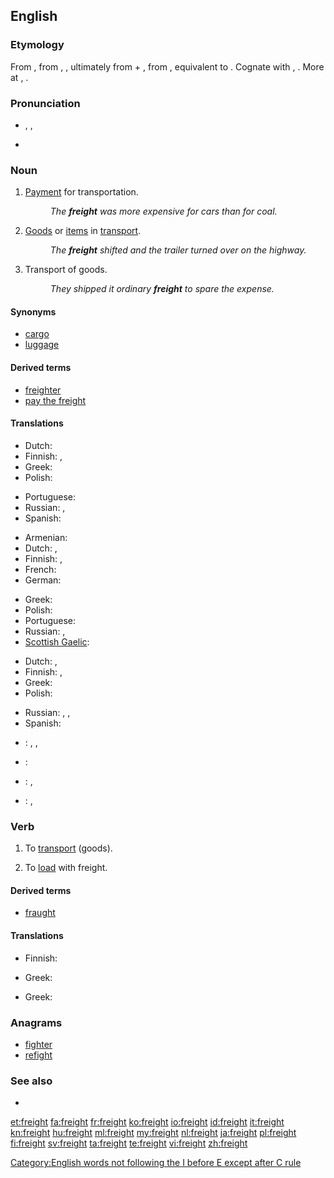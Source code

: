 ==English==

===Etymology===
From {{etyl|enm}} {{term|freyght|lang=enm}}, from {{etyl|dum}} {{term|vracht|lang=dum}}, {{etyl|gml}} {{term|vrecht||cost of transport|lang=gml}}, ultimately from {{proto|Germanic|title=|fra-|pos=intensive prefix|lang=en}} + {{proto|Germanic|aihtiz|possession|lang=en}}, from {{proto|Indo-European|eiḱ-|to possess|lang=en}}, equivalent to {{prefix|for|aught}}. Cognate with {{etyl|goh|-}} {{term|freht|frēht|earnings|lang=goh}}, {{etyl|ang|-}} {{term|æht|ǣht|sc=Latinx|owndom|lang=ang}}. More at {{l|en|for-}}, {{l|en|own}}.

===Pronunciation===
* {{enPR|frāt}}, {{IPA|/freɪt/}}, {{X-SAMPA|/freIt/}}
* {{rhymes|eɪt}}

===Noun===
{{en-noun|-}}

# [[payment|Payment]] for transportation.
#: ''The '''freight''' was more expensive for cars than for coal.''
# [[goods|Goods]] or [[item]]s in [[transport]].
#: ''The '''freight''' shifted and the trailer turned over on the highway.''
# Transport of goods.
#: ''They shipped it ordinary '''freight''' to spare the expense.''

====Synonyms====
* [[cargo]]
* [[luggage]]

====Derived terms====
* [[freighter]]
* [[pay the freight]]

====Translations====
{{trans-top|payment for transportation}}
* Dutch: {{t|nl|vrachtprijs|m}}
* Finnish: {{t-|fi|kuljetusmaksu}}, {{t-|fi|rahtimaksu}}
* Greek: {{t|el|ναύλος|m|tr=návlos|sc=Grek}}
* Polish: {{t-|pl|fracht|m}}
{{trans-mid}}
* Portuguese: {{t+|pt|frete|m}}
* Russian: {{t|ru|фрахт|m|tr=fraxt}}, {{t|ru|плата за провоз|f|tr=pláta za provóz}}
* Spanish: {{t|es|flete}}
{{trans-bottom}}

{{trans-top|goods}}
* Armenian: {{t+|hy|բեռ|tr=beṙ}}
* Dutch: {{t+|nl|vracht|m}}, {{t+|nl|cargo|m}}
* Finnish: {{t-|fi|rahtitavara}}, {{t|fi|rahti}}
* French: {{t|fr|frèt}}
* German: {{t+|de|Fracht|f}}
{{trans-mid}}
* Greek: {{t|el|φορτίο|n|tr=fortío|sc=Grek}}
* Polish: {{t-|pl|fracht|m}}
* Portuguese: {{t+|pt|carga|f}}
* Russian: {{t+|ru|груз|m|tr=gruz}}, {{t|ru|фрахт|m|tr=fraxt}}
* [[Scottish Gaelic]]: {{t-|gd|luchd|m|xs=Scottish Gaelic}}
{{trans-bottom}}

{{trans-top|transport of goods}}
* Dutch: {{t+|nl|vracht|m}}, {{t+|nl|cargo|m}}
* Finnish: {{t-|fi|kuljetus}}, {{t-|fi|rahti}}
* Greek: {{t|el|μεταφορά|f|tr=metaforá|sc=Grek}}
* Polish: {{t-|pl|fracht|m}}
{{trans-mid}}
* Russian: {{t|ru|перевозка|f|tr=perevózka}}, {{t|ru|фрахт|m|tr=fraxt}}, {{t|ru|транспортировка|f|tr=transportiróvka}}
* Spanish: {{t|es|carga}}
{{trans-bottom}}

{{checktrans-top}}
* {{ttbc|eo}}: {{t|eo|ŝarĝo|xs=Esperanto}}, {{t-|eo|kargo|xs=Esperanto}}, {{t|eo|frajto|xs=Esperanto}}
* {{ttbc|fr}}: {{t+|fr|cargo|m}}
{{trans-mid}}
* {{ttbc|id}}: {{t|id|muat|alt=muatan|xs=Indonesian}}, {{t-|id|kargo|xs=Indonesian}}
* {{ttbc|ko}}: {{t+|ko|짐|tr=jim|sc=Hang}}, {{t|ko|바리|tr=bari|sc=Hang}}
{{trans-bottom}}

===Verb===
{{en-verb}}

# {{transitive}} To [[transport]] (goods).
# To [[load]] with freight.

====Derived terms====
* [[fraught]]

====Translations====
{{trans-top|to transport goods}}
* Finnish: {{t-|fi|rahdata}}
{{trans-mid}}
* Greek: {{t|el|μεταφέρω|tr=metaféro|sc=Grek}}
{{trans-bottom}}

{{trans-top|to load with freight}}
* Greek: {{t|el|φορτώνω|tr=fortóno|sc=Grek}}
{{trans-mid}}
{{trans-bottom}}

===Anagrams===
* [[fighter#English|fighter]]
* [[refight#English|refight]]

===See also===
* {{Wikisource1911Enc Citation|Freight}}

[[Category:English words not following the I before E except after C rule]]

[[et:freight]]
[[fa:freight]]
[[fr:freight]]
[[ko:freight]]
[[io:freight]]
[[id:freight]]
[[it:freight]]
[[kn:freight]]
[[hu:freight]]
[[ml:freight]]
[[my:freight]]
[[nl:freight]]
[[ja:freight]]
[[pl:freight]]
[[fi:freight]]
[[sv:freight]]
[[ta:freight]]
[[te:freight]]
[[vi:freight]]
[[zh:freight]]
